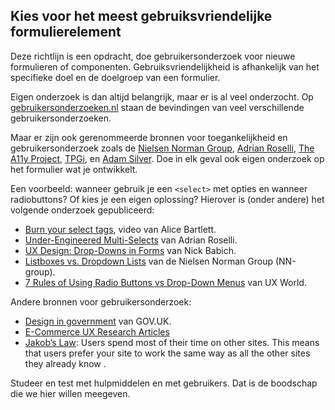 ## Kies voor het meest gebruiksvriendelijke formulierelement

Deze richtlijn is een opdracht, doe gebruikersonderzoek voor nieuwe formulieren of componenten. Gebruiksvriendelijkheid is afhankelijk van het specifieke doel en de doelgroep van een formulier.

Eigen onderzoek is dan altijd belangrijk, maar er is al veel onderzocht.
Op [gebruikersonderzoeken.nl](http://gebruikersonderzoeken.nl/) staan de bevindingen van veel verschillende gebruikersonderzoeken.

Maar er zijn ook gerenommeerde bronnen voor toegankelijkheid en gebruikersonderzoek zoals de [Nielsen Norman Group](https://www.nngroup.com/topic/accessibility/), [Adrian Roselli](https://adrianroselli.com/), [The A11y Project](https://www.a11yproject.com/), [TPGi](https://www.tpgi.com/), en [Adam Silver](https://adamsilver.io/blog/). Doe in elk geval ook eigen onderzoek op het formulier wat je ontwikkelt.

Een voorbeeld: wanneer gebruik je een `<select>` met opties en wanneer radiobuttons? Of kies je een eigen oplossing? Hierover is (onder andere) het volgende onderzoek gepubliceerd:

- [Burn your select tags](https://www.youtube.com/watch?v=CUkMCQR4TpY), video van Alice Bartlett.
- [Under-Engineered Multi-Selects](https://adrianroselli.com/2022/05/under-engineered-multi-selects.html) van Adrian Roselli.
- [UX Design: Drop-Downs in Forms](https://uxplanet.org/ux-design-drop-downs-in-forms-c6943ec30037) van Nick Babich.
- [Listboxes vs. Dropdown Lists](https://www.nngroup.com/articles/listbox-dropdown/) van de Nielsen Norman Group (NN-group).
- [7 Rules of Using Radio Buttons vs Drop-Down Menus](https://uxdworld.com/2018/05/06/7-rules-of-using-radio-buttons-vs-drop-down-menus/) van UX World.

Andere bronnen voor gebruikersonderzoek:

- [Design in government](https://designnotes.blog.gov.uk/) van GOV.UK.
- [E-Commerce UX Research Articles](https://baymard.com/blog)
- [Jakob’s Law](https://lawsofux.com/jakobs-law/):
  <span lang="en">
    Users spend most of their time on other sites. This means that users prefer your site to work the same way as all
    the other sites they already know
  </span>
  .

Studeer en test met hulpmiddelen en met gebruikers. Dat is de boodschap die we hier willen meegeven.
